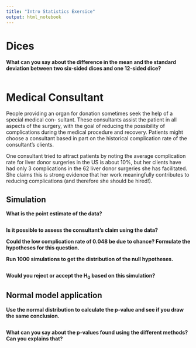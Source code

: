 ```yaml
---
title: "Intro Statistics Exersice"
output: html_notebook
---
```


# Dices

**What can you say about the difference in the mean and the standard deviation between two six-sided dices and one 12-sided dice?**

```r

```

# Medical Consultant

People providing an organ for donation sometimes seek the help of a special medical con-
sultant. These consultants assist the patient in all aspects of the surgery, with the goal
of reducing the possibility of complications during the medical procedure and recovery.
Patients might choose a consultant based in part on the historical complication rate of the
consultant’s clients.

One consultant tried to attract patients by noting the average complication rate for
liver donor surgeries in the US is about 10%, but her clients have had only 3 complications
in the 62 liver donor surgeries she has facilitated. She claims this is strong evidence that
her work meaningfully contributes to reducing complications (and therefore she should
be hired!).

## Simulation

**What is the point estimate of the data?**

```r

```

**Is it possible to assess the consultant’s claim using the data?**

**Could the low complication rate of 0.048 be due to chance? Formulate the hypotheses for this question.**

**Run 1000 simulations to get the distribution of the null hypotheses.**

```r

```

**Would you reject or accept the H<sub>0</sub> based on this simulation?**

## Normal model application

**Use the normal distribution to calculate the p-value and see if you draw the same conclusion.**

```r

```

**What can you say about the p-values found using the different methods? Can you explains that?**
